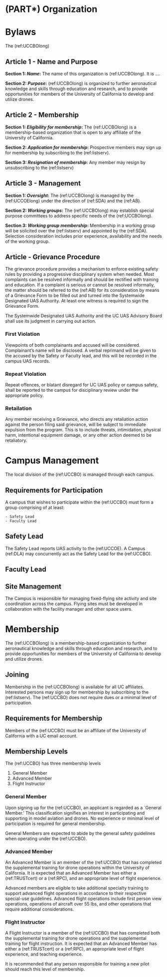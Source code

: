 # (PART\*) Organization {-}



# Bylaws {-}

The (ref:UCCBOlong) 

## Article 1 - Name and Purpose {-}

**Section 1: *Name*:** The name of this organization is (ref:UCCBOlong). It is ....

**Section 2: *Purpose*:** (ref:UCCBOlong) is organized to further aeronautical knowledge and skills through education and research, and to provide opportunities for members of the University of California to develop and utilize drones.

## Article 2 - Membership {-}

**Section 1: *Eligibility for membership*:** The (ref:UCCBOlong) is a membership-based organization that is open to any affiliate of the University of California.

**Section 2: *Application for membership*:** Prospective members may sign up for membership by subscribing to the (ref:listserv).

**Section 3: *Resignation of membership*:** Any member may resign by unsubscribing to the (ref:listserv)

## Article 3 - Management {-}

**Section 1: *Oversight*:** The (ref:UCCBOlong) is managed by the (ref:UCCOElong) under the direction of (ref:SDA) and the (ref:AB).

**Section 2: *Working groups*:** The (ref:UCCBOlong) may establish special purpose committees to address specific needs of the (ref:UCCBOlong).

**Section 3: *Working group membership*:** Membership in a working group will be solicited over the (ref:listserv) and appointed by the (ref:SDA). Selection consideration includes prior experience, availability and the needs of the working group.


## Article - Grievance Procedure {-}
The grievance procedure provides a mechanism to enforce existing safety rules by providing a progressive disciplinary system when needed. Most complaints can be resolved informally and should be rectified with training and education.  If a complaint is serious or cannot be resolved informally, the matter should be referred to the (ref:AB) for its consideration by means of a Grievance Form to be filled out and turned into the Systemwide Designated UAS Authority. At least one witness is required to sign the Grievance Form.

The Systemwide Designated UAS Authority and the UC UAS Advisory Board shall use its judgment in carrying out action.

### First Violation
Viewpoints of both complainants and accused will be considered. Complainant’s name will be disclosed. A verbal reprimand will be given to the accused by the Safety or Faculty lead, and this will be recorded in the campus UAS records.

### Repeat Violation 
Repeat offences, or blatant disregard for UC UAS policy or campus safety, shall be reported to the campus for disciplinary review under the appropriate policy.

### Retailation
Any member receiving a Grievance, who directs any retaliation action against the person filing said grievance, will be subject to immediate expulsion from the program. This is to include threats, intimidation, physical harm, intentional equipment damage, or any other action deemed to be retaliatory.


# Campus Management {-}
The local division of the (ref:UCCBO) is managed through each campus.  


## Requirements for Participation {-}

A campus that wishes to participate within the (ref:UCCBO) must form a group comprising of at least:

    - Safety Lead
    - Faculty Lead

## Safety Lead {-}

The Safety Lead reports UAS activity to the (ref:UCCOE).  A Campus (ref:DLA) may concurrently act as the Safety Lead for the (ref:UCCBO).

## Faculty Lead {-}

## Site Management {-}
The Campus is responsible for managing fixed-flying site activity and site coordination across the campus. Flying sites must be developed in collaboration with the facility manager and other space users.


# Membership {-}

The (ref:UCCBOlong) is a membership-based organization to further aeronautical knowledge and skills through education and research, and to provide opportunities for members of the University of California to develop and utilize drones.


## Joining {-}

Membership in the (ref:UCCBOlong) is available for all UC affiliates. Interested persons may sign up for membership by subscribing to the (ref:listserv).  The (ref:UCCBO) does not require dues or a minimal level of participation.

## Requirements for Membership {-}

Members of the (ref:UCCBO) must be an affiliate of the University of California with a UC email account. 

## Membership Levels {-}
The (ref:UCCBO) has three membership levels

1. General Member
2. Advanced Member
3. Flight Instructor

### General Member {-}

Upon signing up for the (ref:UCCBO), an applicant is regarded as a `General Member.' This classification signifies an interest in participating and supporting in model aviation and drones.  No experience or minimal level of participation is required for general membership.

General Members are expected to abide by the general safety guidelines when operating under the (ref:UCCBO).  


### Advanced Member {-}

An Advanced Member is an member of the (ref:UCCBO) that has completed the supplemental training for drone operations within the University of California.  It is expected that an Advanced Member has either a (ref:TRUSTcert) or a (ref:RPC), and an appropriate level of flight experience.

Advanced members are eligible to take additional specialty training to support advanced flight operations in accordance to their respective special-use guidelines.  Advanced flight operations include first person view operations, operations of aircraft over 55 lbs, and other operations that require additional considerations.


### Flight Instructor {-}

A Flight Instructor is a member of the (ref:UCCBO) that has completed both the supplemental training for drone operations and the supplemental training for flight instruction.  It is expected that an Advanced Member has either a (ref:TRUSTcert) or a (ref:RPC), an appropriate level of flight experience, and teaching experience.

It is recommended that any person responsible for training a new pilot should reach this level of membership.


